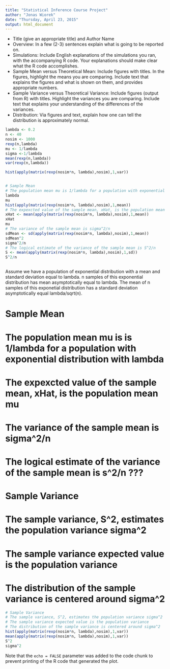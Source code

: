 ```yaml
---
title: "Statistical Inference Course Project"
author: "Jonas Wiorek"
date: "Thursday, April 23, 2015"
output: html_document
---
```


- Title (give an appropriate title) and Author Name
- Overview: In a few (2-3) sentences explain what is going to be reported on.
- Simulations: Include English explanations of the simulations you ran, with the accompanying R code. Your explanations should make clear what the R code accomplishes.
- Sample Mean versus Theoretical Mean: Include figures with titles. In the figures, highlight the means you are comparing. Include text that explains the figures and what is shown on them, and provides appropriate numbers.
- Sample Variance versus Theoretical Variance: Include figures (output from R) with titles. Highlight the variances you are comparing. Include text that explains your understanding of the differences of the variances.
- Distribution: Via figures and text, explain how one can tell the distribution is approximately normal.

```r
lambda <- 0.2
n <- 40
nosim <- 1000
rexp(n,lambda)
mu <- 1/lambda
sigma <-1/lambda 
mean(rexp(n,lambda))
var(rexp(n,lambda))

hist(apply(matrix(rexp(nosim*n, lambda),nosim),1,var))


# Sample Mean
# The population mean mu is 1/lambda for a population with exponential distribution with rate lambda 
lambda
mu
hist(apply(matrix(rexp(nosim*n, lambda),nosim),1,mean))
# The expexcted value of the sample mean, xHat, is the population mean mu
xHat <- mean(apply(matrix(rexp(nosim*n, lambda),nosim),1,mean))
xHat
mu
# The variance of the sample mean is sigma^2/n
sdMean <- sd(apply(matrix(rexp(nosim*n, lambda),nosim),1,mean))
sdMean^2
sigma^2/n
# The logical estimate of the variance of the sample mean is S^2/n
S <- mean(apply(matrix(rexp(nosim*n, lambda),nosim),1,sd))
S^2/n



```

Assume we have a population of exponential distribution with a  mean and standard deviation equal to lambda.
n samples of this exponential distribution has mean asymptotically equal to lambda.
The mean of n samples of this exponetial distribution has a standard deviation asymptotically equal lambda/sqrt(n).

# Sample Mean
# The population mean mu is is 1/lambda for a population with exponential distribution with lambda 
# The expexcted value of the sample mean, xHat, is the population mean mu
# The variance of the sample mean is sigma^2/n
# The logical estimate of the variance of the sample mean is s^2/n ???

# Sample Variance
# The sample variance, S^2, estimates the population variance sigma^2
# The sample variance expected value is the population variance
# The distribution of the sample variance is centered around sigma^2

```r

# Sample Variance
# The sample variance, S^2, estimates the population variance sigma^2
# The sample variance expected value is the population variance
# The distribution of the sample variance is centered around sigma^2
hist(apply(matrix(rexp(nosim*n, lambda),nosim),1,var))
mean(apply(matrix(rexp(nosim*n, lambda),nosim),1,var))
S^2
sigma^2

```

Note that the `echo = FALSE` parameter was added to the code chunk to prevent printing of the R code that generated the plot.
